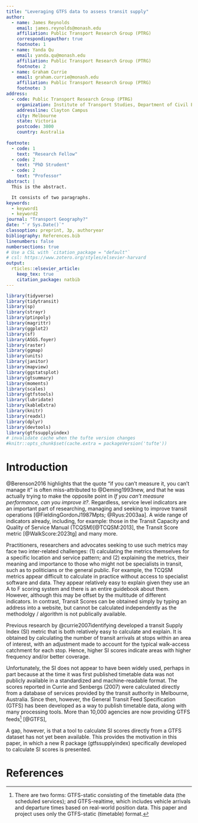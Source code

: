 ```yaml
---
title: "Leveraging GTFS data to assess transit supply"
author:
  - name: James Reynolds
    email: james.reynolds@monash.edu
    affiliation: Public Transport Research Group (PTRG)
    correspondingauthor: true
    footnote: 1
  - name: Yanda Qu
    email: yanda.qu@monash.edu
    affiliation: Public Transport Research Group (PTRG)
    footnote: 2
  - name: Graham Currie
    email: graham.currie@monash.edu
    affiliation: Public Transport Research Group (PTRG)
    footnote: 3
address:
  - code: Public Transport Research Group (PTRG)
    organization: Institute of Transport Studies, Department of Civil Engineering Engineering, Monash University
    addressline: Clayton Campus
    city: Melbourne 
    state: Victoria
    postcode: 3800
    country: Australia
  
footnote:
  - code: 1
    text: "Research Fellow"
  - code: 2
    text: "PhD Strudent"
  - code: 2
    text: "Professor"
abstract: |
  This is the abstract.

  It consists of two paragraphs.
keywords: 
  - keyword1
  - keyword2
journal: "Transport Geography?"
date: "`r Sys.Date()`"
classoption: preprint, 3p, authoryear
bibliography: References.bib
linenumbers: false
numbersections: true
# Use a CSL with `citation_package = "default"`
# csl: https://www.zotero.org/styles/elsevier-harvard
output: 
  rticles::elsevier_article:
    keep_tex: true
    citation_package: natbib
---
```




```r
library(tidyverse)
library(tidytransit)
library(sp)
library(strayr)
library(ptinpoly)
library(magrittr)
library(ggplot2)
library(sf)
library(ASGS.foyer)
library(raster)
library(ggmap)
library(units)
library(janitor)
library(mapview)
library(ggstatsplot)
library(gtsummary)
library(moments)
library(scales)
library(gtfstools)
library(lubridate)
library(kableExtra)
library(knitr)
library(readxl)
library(dplyr)
library(devtools)
library(gtfssupplyindex)
# invalidate cache when the tufte version changes
#knitr::opts_chunk$set(cache.extra = packageVersion('tufte'))
```



# Introduction
@Berenson2016 highlights that the quote "if you can't measure it, you can't manage it" is often miss-attributed to @Deming1993new, and that
he was actually trying to
make the opposite point in 
*If you can't measure performance, can you improve it?*.
Regardless, 
service level indicators 
are an important part of 
researching, 
managing 
and seeking to improve transit operations 
[@FieldingGordonJ1987Mpts; @Ryus:2003aa]. 
A wide range of indicators already, 
including, for example: 
those in the Transit Capacity and Quality of Service Manual (TCQSM)[@TCQSM:2013], 
the Transit Score metric [@WalkScore:2023tg] 
and many more.

Practitioners, 
researchers 
and advocates 
seeking to use such metrics 
may face two inter-related challenges: 
(1) calculating the metrics themselves 
for a specific location 
and service pattern; and
(2) explaining the metrics, 
their meaning 
and importance 
to those who 
might not be specialists in transit, 
such as to politicians 
or the general public. For example, the TCQSM 
metrics appear difficult to calculate in practice without access to specialist software and data.  They appear relatively easy to explain given they use an A to F scoring system and there is an entire guidebook about them. However, although this may be offset by the multitude of different indicators. 
In contrast, 
Transit Scores can be obtained 
simply by typing an address into a website, 
but cannot be calculated independently 
as the  methodolgy / algorithm is 
not publically available.


Previous research by @currie2007identifying developed a transit Supply Index (SI) metric that is both relatively easy to calculate and explain. It is obtained by calculating 
the number of transit arrivals 
at stops within an area of interest, 
with an adjustment made to account for the typical walk-access catchment for each stop. 
Hence, 
higher SI scores indicate 
areas with higher frequency 
and/or better coverage. 

Unfortunately, 
the SI does not appear to have been widely used,
perhaps in part because at the time it was first published 
timetable data was not publicly available 
in a standardized 
and machine-readable format. 
The scores reported in Currie and Senbergs (2007)
were calculated directly from a database of services 
provided by the transit authority 
in Melbourne, Australia. 
Since then, however, 
the General Transit Feed Specification (GTFS) 
has been developed 
as a way to publish timetable data, 
along with many processing tools.
More than 10,000 agencies 
are now providing GTFS feeds^[There are two forms: 
GTFS-static consisting of the timetable data (the scheduled services); 
and GTFS-realtime, which includes vehicle arrivals and departure times based on real-world position data. 
This paper and project uses only the GTFS-static (timetable) format.] 
[@GTFS],

A gap, however, is that 
a tool to calculate SI scores directly from 
a GTFS dataset has not yet been available. 
This provides the motivation in this paper, in which a new R package (gtfssupplyindex) specifically developed to calculate SI scores 
is presented. 



# References {-}

